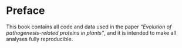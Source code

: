 
# Preface {.unnumbered}

This book contains all code and data used in the paper
*"Evolution of pathogenesis-related proteins in plants"*, and it is intended to make all analyses fully reproducible.
